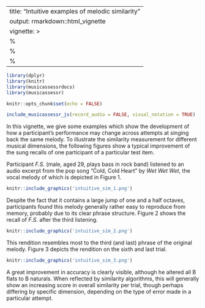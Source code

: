 

---
title: "Intuitive examples of melodic similarity"
output: rmarkdown::html_vignette
vignette: >
  %\VignetteIndexEntry{Intuitive examples of melodic similarity}
  %\VignetteEngine{knitr::rmarkdown}
  %\VignetteEncoding{UTF-8}
---


```r

library(dplyr)
library(knitr)
library(musicassessrdocs)
library(musicassessr)

knitr::opts_chunk$set(echo = FALSE)


```

```r

include_musicassessr_js(record_audio = FALSE, visual_notation = TRUE)

```

In this vignette, we give some examples which show the development of how a participant's performance may change across attempts at singing back the same melody. To illustrate the similarity measurement for different musical dimensions, the following figures show a typical improvement of the sung recalls of one participant of a particular test item.

Participant *F.S.* (male, aged 29, plays bass in rock band) listened to an audio excerpt from the pop song "Cold, Cold Heart" by *Wet Wet Wet*, the vocal melody of which is depicted in Figure 1. 

<!--
```r

musicassessr::present_stimuli(stimuli = 'https://musicassessr.com/assets/Similarity%201.musicxml',
                              stimuli_type = "musicxml_file",
                              display_modality = "visual")

```

-->


```r

knitr::include_graphics('intuitive_sim_1.png')

```

Despite the fact that it contains a large jump of one and a half octaves, participants found this melody generally rather easy to reproduce from memory, probably due to its clear phrase structure. Figure 2 shows the recall of *F.S*. after the third listening. 


```r

knitr::include_graphics('intuitive_sim_2.png')

```

This rendition resembles most to the third (and last) phrase of the original melody. Figure 3 depicts the rendition on the sixth and last trial.

```r

knitr::include_graphics('intuitive_sim_3.png')

```


A great improvement in accuracy is clearly visible, although he altered all B flats to B naturals. When reflected by similarity algorithms, this will generally show an increasing score in overall similarity  per trial, though perhaps differing by specific dimension, depending on the type of error made in a particular attempt.


